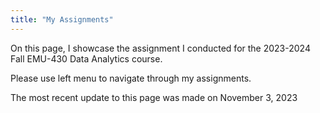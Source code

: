 ```yaml
---
title: "My Assignments"
---
```


On this page, I showcase the assignment I conducted for the 2023-2024 Fall EMU-430 Data Analytics course.

Please use left menu to navigate through my assignments.

The most recent update to this page was made on November 3, 2023

